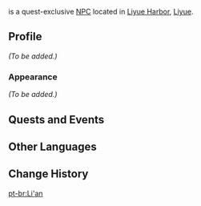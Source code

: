 {{Meta
<!--Remove this template after adding the missing info-->
|missing_NPC_profile  = yes
}}
{{Character Infobox
|type             = Quest NPC
|image            = NPC Li'an.png
|region           = Liyue
|location         = Liyue
|affiliation      = Yuehai Pavilion
|title            = Secretary, Yuehai Pavilion
|voiceEN          = 
|voiceCN          = 
|voiceJP          = 
}}
{{Lang|'''Li'an'''|zh=礼安|zh_rm=Lǐ'ān}} is a quest-exclusive [[NPC]] located in [[Liyue Harbor]], [[Liyue]].

==Profile==
<!-- Detailed story/lore information goes here. -->
''(To be added.)''

===Appearance===
<!-- Keep appearance section short and concise. Limit to 2 paragraphs with 3-4 sentences each. -->
''(To be added.)''

==Quests and Events==
{{Quests and Events}}

==Other Languages==
{{Other Languages
|default_hidden = 1
|en      = Li'an
|zhs     = 礼安
|zhs_rm  = Lǐ'ān
|zht     = 禮安
|zht_rm  = Lǐ'ān
|ja      = 礼安
|ja_rm   = Reian{{Assumed}}
|ko      = {{tt|예안|禮安}}
|es      = Li'an
|fr      = Li'an
|ru      = Ли Ань
|th      = Li'an
|vi      = Li'an
|de      = Li’an
|id      = Li'an
|pt      = Li'an
|tr      = Li'an
|it      = Li'an
}}

==Change History==
{{Change History|2.7}}
<!--
==References==
{{Reflist}}
-->

[[pt-br:Li'an]]